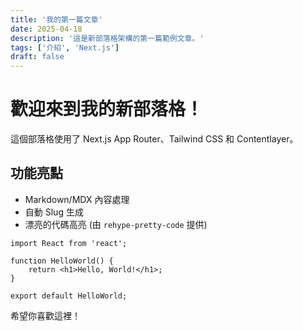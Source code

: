 ```yaml
---
title: '我的第一篇文章'
date: 2025-04-18
description: '這是新部落格架構的第一篇範例文章。'
tags: ['介紹', 'Next.js']
draft: false
---
```


# 歡迎來到我的新部落格！

這個部落格使用了 Next.js App Router、Tailwind CSS 和 Contentlayer。

## 功能亮點

- Markdown/MDX 內容處理
- 自動 Slug 生成
- 漂亮的代碼高亮 (由 `rehype-pretty-code` 提供)

```tsx
import React from 'react';

function HelloWorld() {
    return <h1>Hello, World!</h1>;
}

export default HelloWorld;
```

希望你喜歡這裡！
